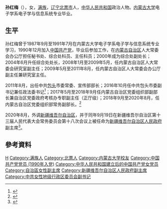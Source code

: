 '''孙红梅'''（{{bd|1970年|1月||catIdx=Sun孙}}），女，[[满族|满族]]，[[辽宁|辽宁]][[北票市|北票市]]人，[[中华人民共和国|中华人民共和国]]政治人物。[[内蒙古大学|内蒙古大学]]电子学系电子学与信息系统专业毕业。

==生平==
孙红梅曾于1987年9月至1991年7月在内蒙古大学电子学系电子学与信息系统专业学习，1990年12月加入[[中国共产党|中国共产党]]，毕业后参加工作，在[[内蒙古自治区|内蒙古自治区]]人大常委会办公厅担任秘书处、综合处科员、主任科员；2000年成为综合处副处长；2004年6月升任综合处处长，2008年1月至2009年5月，任内蒙古自治区人大常委会研究室副主任；2009年5月至2011年8月，任内蒙古自治区人大常委会办公厅副主任兼研究室主任。

2011年8月，出任中共[[包头|包头]]市委常委、宣传部部长；2016年10月任中共包头市委副书记兼任政法委书记<ref>{{cite web|accessdate=2016-10-19|url=http://www.nmg.gov.cn/art/2016/10/19/art_1732_146070.html?ivk_sa=1023197a|title=王中和当选为包头市委书记　杜学军孙红梅当选为副书记|publisher=[[内蒙古自治区人民政府|内蒙古自治区人民政府]]}}{{Dead link}}</ref>；2017年5月至2018年9月任内蒙古自治区党委组织部副部长兼自治区党委政府考核办专职副主任（正厅级）；2018年9月至2020年8月，任内蒙古自治区党委组织部常务副部长。<ref>{{cite web|accessdate=2018-09-30|url=http://district.ce.cn/newarea/sddy/201809/30/t20180930_30418302.shtml|title=刘子强任内蒙古自治区党委统战部副部长、工商联党组书记|publisher=经济日报-中国经济网|archive-date=2019-04-06|archive-url=https://web.archive.org/web/20190406055114/http://district.ce.cn/newarea/sddy/201809/30/t20180930_30418302.shtml|dead-url=no}}</ref>

2020年8月，外调[[新疆维吾尔自治区|新疆维吾尔自治区]]，并于同年9月19日在新疆维吾尔自治区第十三届人民代表大会常务委员会第十八次会议上被任命为[[新疆维吾尔自治区人民政府|新疆维吾尔自治区人民政府]]副主席<ref>{{cite web|accessdate= 2020-09-21|url= http://district.ce.cn/newarea/sddy/202009/21/t20200921_35781802.shtml|title= 孙红梅(女)、刘苏社任新疆自治区政府副主席|publisher= 经济日报-中国经济网|archive-date= 2020-10-29|archive-url= https://web.archive.org/web/20201029073717/http://district.ce.cn/newarea/sddy/202009/21/t20200921_35781802.shtml|dead-url= no}}</ref>。

== 參考資料 ==
{{reflist}}

{{新疆维吾尔自治区领导人}}

{{Authority control}}
{{DEFAULTSORT:Sun孙}}
[[Category:孙姓|H]]
[[Category:满族人|Category:满族人]]
[[Category:北票人|Category:北票人]]
[[Category:内蒙古大学校友|Category:内蒙古大学校友]]
[[Category:中国共产党党员_(1990年入党)|Category:中国共产党党员 (1990年入党)]]
[[Category:中华人民共和国建立后的中国共产党女党员|Category:中华人民共和国建立后的中国共产党女党员]]
[[Category:自治區女性副主席|Category:自治區女性副主席]]
[[Category:新疆维吾尔自治区人民政府副主席|Category:新疆维吾尔自治区人民政府副主席]]
[[Category:中共女性地级行政区委员会副书记|Category:中共女性地级行政区委员会副书记]]